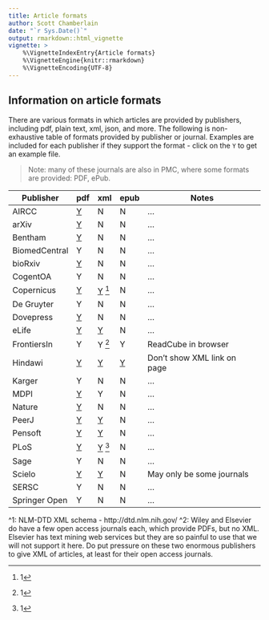 ```yaml
---
title: Article formats
author: Scott Chamberlain
date: "`r Sys.Date()`"
output: rmarkdown::html_vignette
vignette: >
    %\VignetteIndexEntry{Article formats}
    %\VignetteEngine{knitr::rmarkdown}
    %\VignetteEncoding{UTF-8}
---
```


## Information on article formats

There are various formats in which articles are provided by publishers, including pdf, plain text, xml, json, and more. The following is non-exhaustive table of formats provided by publisher or journal. Examples are included for each publisher if they support the format - click on the `Y` to get an example file.

> Note: many of these journals are also in PMC, where some formats are provided: PDF, ePub.

Publisher | pdf | xml | epub | Notes |
----------| ----| --- | ---- | ----- |
AIRCC | [Y][airccp] | N |  N |... |
arXiv | [Y][arxivp] | N |  N |... |
Bentham | [Y][bep] | N |  N |... |
BiomedCentral | Y | N | N |... |
bioRxiv | [Y][biorxivp] | N | N |... |
CogentOA | Y | N | N |... |
Copernicus | [Y][copp] | [Y][copx] ^[1] | N |... |
De Gruyter | Y | N | N |... |
Dovepress | [Y][dovep] | N | N |... |
eLife | [Y][ep] | [Y][ex] | N |... |
FrontiersIn | Y | Y ^[1] | Y | ReadCube in browser |
Hindawi | [Y][hp] | [Y][hx] | [Y][he] | Don't show XML link on page  |
Karger | Y | N | N |... |
MDPI | [Y][mdpip] | Y | N |... |
Nature | [Y][naturep] | N | N |... |
PeerJ | [Y][peerjp] | [Y][peerjx] | N |... |
Pensoft | [Y][pep] | [Y][pex] | N |... |
PLoS | [Y][plp] | [Y][plx] ^[1] | N |... |
Sage | Y | N | N |... |
Scielo | [Y][scielop] | [Y][scielox] | N | May only be some journals |
SERSC | Y | N | N |... |
Springer Open | Y | N | N |... |

^1: NLM-DTD XML schema - http://dtd.nlm.nih.gov/
^2: Wiley and Elsevier do have a few open access journals each,
which provide PDFs, but no XML. Elsevier has text mining web services
but they are so painful to use that we will not support it here. Do
put pressure on these two enormous publishers to give XML of articles, at
least for their open access journals.

[plp]: http://www.plosone.org/article/fetchObject.action?uri=info%3Adoi%2F10.1371%2Fjournal.pone.0107510&representation=PDF
[peerjp]: https://peerj.com/articles/1142.pdf
[pep]: http://zookeys.pensoft.net/lib/ajax_srv/article_elements_srv.php?action=download_pdf&item_id=4351
[ep]: https://cdn.elifesciences.org/articles/31770/elife-31770-v1.pdf
[hp]: http://downloads.hindawi.com/journals/crid/2014/246965.pdf
[kp]: https://www.karger.com/Article/Pdf/370302
[copp]: http://www.biogeosciences.net/11/7331/2014/bg-11-7331-2014.pdf
[bep]: http://benthamopen.com/contents/pdf/TONEUJ/TONEUJ-9-21.pdf
[arxivp]: http://arxiv.org/pdf/1507.08559v1.pdf?
[biorxivp]: http://biorxiv.org/content/biorxiv/early/2015/07/26/023259.full.pdf
[degrutp]: https://www.degruyter.com/downloadpdf/j/biolet.2014.51.issue-2/biolet-2015-0008/biolet-2015-0008.pdf
[mdpip]: http://www.mdpi.com/1999-4915/7/8/2817/pdf
[airccp]: http://airccse.org/journal/cnc/7115cnc04.pdf
[naturep]: http://www.nature.com/articles/srep12550.pdf
[dovep]: http://www.dovepress.com/getfile.php?fileID=24696
[scielop]: http://www.scielo.br/pdf/cbab/v14n1/04.pdf


[plx]: http://www.plosone.org/article/fetchObjectAttachment.action?uri=info%3Adoi%2F10.1371%2Fjournal.pone.0107510&representation=XML
[peerjx]: https://peerj.com/articles/1142.xml
[pex]: http://zookeys.pensoft.net/lib/ajax_srv/article_elements_srv.php?action=download_xml&item_id=4351
[ex]: https://cdn.elifesciences.org/articles/31770/elife-31770-v1.xml
[hx]: http://downloads.hindawi.com/journals/tswj/2014/649260.xml
[copx]: http://www.biogeosciences.net/11/7331/2014/bg-11-7331-2014.xml
[scielox]: http://www.scielo.br/scieloOrg/php/articleXML.php?pid=S1984-70332014000100004&lang=en

[he]: http://downloads.hindawi.com/journals/crid/2014/246965.epub
